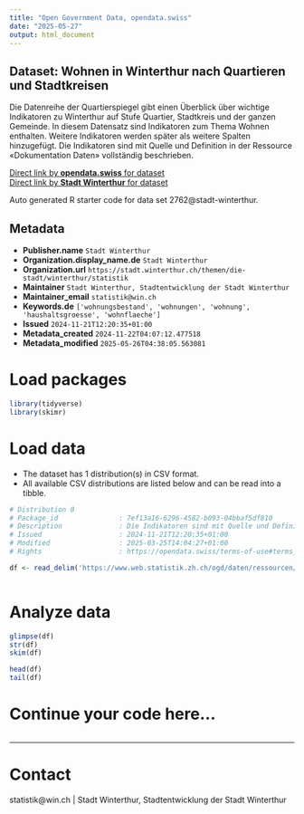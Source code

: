 ```yaml
---
title: "Open Government Data, opendata.swiss"
date: "2025-05-27"
output: html_document
---
```


## Dataset: Wohnen in Winterthur nach Quartieren und Stadtkreisen

Die Datenreihe der Quartierspiegel gibt einen Überblick über wichtige Indikatoren zu Winterthur auf Stufe Quartier, Stadtkreis und der ganzen Gemeinde. In diesem Datensatz sind Indikatoren zum Thema Wohnen enthalten. Weitere Indikatoren werden später als weitere Spalten hinzugefügt. Die Indikatoren sind mit Quelle und Definition in der Ressource «Dokumentation Daten» vollständig beschrieben.

[Direct link by **opendata.swiss** for dataset](https://opendata.swiss/de/dataset/wohnen-in-winterthur-nach-quartieren-und-stadtkreisen)<br>
[Direct link by **Stadt Winterthur** for dataset](https://stadt.winterthur.ch/themen/die-stadt/winterthur/statistik/bauen-und-wohnen)

Auto generated R starter code for data set 2762@stadt-winterthur.

## Metadata

- **Publisher.name** `Stadt Winterthur`
- **Organization.display_name.de** `Stadt Winterthur`
- **Organization.url** `https://stadt.winterthur.ch/themen/die-stadt/winterthur/statistik`
- **Maintainer** `Stadt Winterthur, Stadtentwicklung der Stadt Winterthur`
- **Maintainer_email** `statistik@win.ch`
- **Keywords.de** `['wohnungsbestand', 'wohnungen', 'wohnung', 'haushaltsgroesse', 'wohnflaeche']`
- **Issued** `2024-11-21T12:20:35+01:00`
- **Metadata_created** `2024-11-22T04:07:12.477518`
- **Metadata_modified** `2025-05-26T04:38:05.563081`


# Load packages

```r

library(tidyverse)
library(skimr)

```

# Load data

-   The dataset has 1 distribution(s) in CSV format.
-   All available CSV distributions are listed below and can be read into a tibble.

```r

# Distribution 0
# Package_id               : 7ef13a16-6296-4582-b093-04bbaf5df810
# Description              : Die Indikatoren sind mit Quelle und Definition in der Ressource «Dokumentation Daten» vollständig beschrieben.
# Issued                   : 2024-11-21T12:20:35+01:00
# Modified                 : 2025-03-25T14:04:27+01:00
# Rights                   : https://opendata.swiss/terms-of-use#terms_open

df <- read_delim('https://www.web.statistik.zh.ch/ogd/daten/ressourcen/KTZH_00002762_00005683.csv')



```

# Analyze data

```r

glimpse(df)
str(df)
skim(df)

head(df)
tail(df)

```

# Continue your code here...

```r

```

------------------------------------------------------------------------

# Contact

statistik@win.ch | Stadt Winterthur, Stadtentwicklung der Stadt Winterthur
